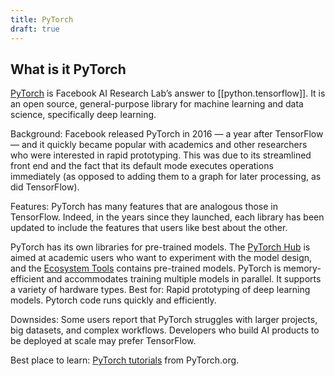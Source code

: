 ```yaml
---
title: PyTorch
draft: true
---
```


## What is it PyTorch

[PyTorch](https://pytorch.org/) is Facebook AI Research Lab’s answer to [[python.tensorflow]]. It is an open source, general-purpose library for machine learning and data science, specifically deep learning.

Background: Facebook released PyTorch in 2016 — a year after TensorFlow — and it quickly became popular with academics and other researchers who were interested in rapid prototyping. This was due to its streamlined front end and the fact that its default mode executes operations immediately (as opposed to adding them to a graph for later processing, as did TensorFlow).

Features: PyTorch has many features that are analogous those in TensorFlow. Indeed, in the years since they launched, each library has been updated to include the features that users like best about the other.

PyTorch has its own libraries for pre-trained models. The [PyTorch Hub](https://pytorch.org/hub/) is aimed at academic users who want to experiment with the model design, and the [Ecosystem Tools](https://pytorch.org/ecosystem/) contains pre-trained models.
PyTorch is memory-efficient and accommodates training multiple models in parallel.
It supports a variety of hardware types.
Best for: Rapid prototyping of deep learning models. Pytorch code runs quickly and efficiently.

Downsides: Some users report that PyTorch struggles with larger projects, big datasets, and complex workflows. Developers who build AI products to be deployed at scale may prefer TensorFlow.

Best place to learn: [PyTorch tutorials](https://pytorch.org/tutorials/) from PyTorch.org.
